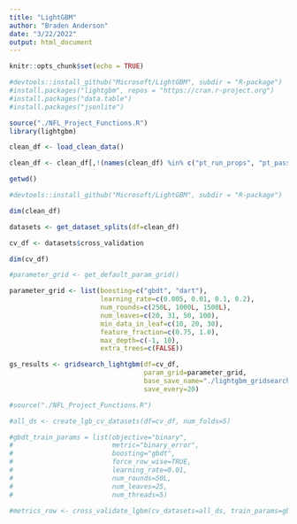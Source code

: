 ```yaml
---
title: "LightGBM"
author: "Braden Anderson"
date: "3/22/2022"
output: html_document
---
```


```r
knitr::opts_chunk$set(echo = TRUE)

#devtools::install_github("Microsoft/LightGBM", subdir = "R-package")
#install.packages("lightgbm", repos = "https://cran.r-project.org")
#install.packages("data.table")
#install.packages("jsonlite")

```


```r

source("./NFL_Project_Functions.R")
library(lightgbm)

clean_df <- load_clean_data()

clean_df <- clean_df[,!(names(clean_df) %in% c("pt_run_props", "pt_pass_props"))]

getwd()
```


```r
#devtools::install_github("Microsoft/LightGBM", subdir = "R-package")

dim(clean_df)
```

```r

datasets <- get_dataset_splits(df=clean_df)

cv_df <- datasets$cross_validation

dim(cv_df)
```



```r
#parameter_grid <- get_default_param_grid()

parameter_grid <- list(boosting=c("gbdt", "dart"),
                       learning_rate=c(0.005, 0.01, 0.1, 0.2),
                       num_rounds=c(250L, 1000L, 1500L), 
                       num_leaves=c(20, 31, 50, 100),
                       min_data_in_leaf=c(10, 20, 30),
                       feature_fraction=c(0.75, 1.0),
                       max_depth=c(-1, 10),
                       extra_trees=c(FALSE))

gs_results <- gridsearch_lightgbm(df=cv_df, 
                                  param_grid=parameter_grid,
                                  base_save_name="./lightgbm_gridsearch",
                                  save_every=20)
```







```r
#source("./NFL_Project_Functions.R")

#all_ds <- create_lgb_cv_datasets(df=cv_df, num_folds=5)

#gbdt_train_params = list(objective="binary",
#                         metric="binary_error",
#                         boosting="gbdt",
#                         force_row_wise=TRUE,
#                         learning_rate=0.01,
#                         num_rounds=50L, 
#                         num_leaves=25,
#                         num_threads=5)

#metrics_row <- cross_validate_lgbm(cv_datasets=all_ds, train_params=gbdt_train_params)

```


```r

```


```r

```


```r

```


```r

```

